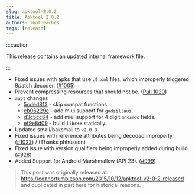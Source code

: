 ```yaml
---
slug: apktool-2.0.2
title: Apktool 2.0.2
authors: ibotpeaches
tags: [release]
---
```


:::caution

This release contains an updated internal framework file.

:::

- Fixed issues with apks that use `.9.xml` files, which improperly triggered 9patch decoder. ([#1005](https://github.com/iBotPeaches/Apktool/issues/1005))
- Prevent compressing resources that should not be. ([Pull 1020](https://github.com/iBotPeaches/Apktool/pull/1020))
- `aapt` changes
  - [5cded813](https://github.com/iBotPeaches/platform_frameworks_base/commit/5cded8132294c860a374409b7e0c94167ab91e06) - skip compat functions.
  - [eb06229e](https://github.com/iBotPeaches/platform_frameworks_base/commit/eb06229e29362dded12f67cf0962f604e8214815) - add miui support for `godzillaui`.
  - [d3c5cc64](https://github.com/iBotPeaches/platform_frameworks_base/commit/d3c5cc64d686a95e40cd87682cef346a5b9eb352) - add miui support for 4 digit `mnc`/`mcc` fields.
  - [ef9e8d09](https://github.com/iBotPeaches/platform_frameworks_base/commit/ef9e8d86d0941cb80097f05274ec76fbdef2fbe7) - build `libc++` statically.
- Updated smali/baksmali to `v2.0.8`
- Fixed issues with reference attributes being decoded improperly. ([#1023](https://github.com/iBotPeaches/Apktool/issues/1023)) / (Thanks phhusson)
- Fixed issue with version qualifiers being improperly added during build. ([#928](https://github.com/iBotPeaches/Apktool/issues/928))
- Added Support for Android Marshmallow (API 23). ([#999](https://github.com/iBotPeaches/Apktool/issues/999))

> This post was originally released at: https://connortumbleson.com/2015/10/12/apktool-v2-0-2-released and duplicated in part here for historical reasons.
